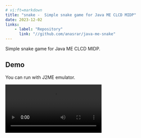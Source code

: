 ```yaml
---
# vi:ft=markdown
title: "snake -  Simple snake game for Java ME CLCD MIDP"
date: 2023-12-02
links:
    - label: "Repository"
      link: "//github.com/anasrar/java-me-snake"
---
```


Simple snake game for Java ME CLCD MIDP.

## Demo

You can run with J2ME emulator.

<video class="media-frame ratio" style="--ratio: 1" controls>
	<source
		src="https://github.com/anasrar/anasrar.github.io/assets/38805204/5a525e17-44ce-4476-ab05-b5763e6981f1"
		type="video/mp4"
	/>
</video>